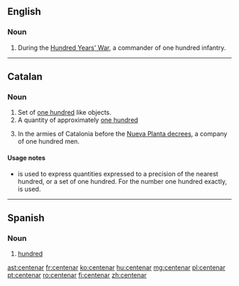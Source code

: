 ==English==

===Noun===
{{en-noun}}

# {{label|en|historical|military}} During the [[:w:Hundred Years' War|Hundred Years' War]], a commander of one hundred infantry.

----

==Catalan==

===Noun===
{{ca-noun|m}}

# Set of [[one hundred]] like objects.
# A quantity of approximately [[one hundred]]
# {{label|ca|historical|military}} In the armies of Catalonia before the [[:w:Nueva Planta decrees|Nueva Planta decrees]], a company of one hundred men.

====Usage notes====
* {{m|ca||Centenar}} is used to express quantities expressed to a precision of the nearest hundred, or a set of one hundred. For the number one hundred exactly, {{m|ca|cent}} is used.

----

==Spanish==

===Noun===
{{es-noun|m|es}}

# [[hundred]]

[[ast:centenar]]
[[fr:centenar]]
[[ko:centenar]]
[[hu:centenar]]
[[mg:centenar]]
[[pl:centenar]]
[[pt:centenar]]
[[ro:centenar]]
[[fi:centenar]]
[[zh:centenar]]
